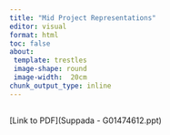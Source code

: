 ```yaml
---
title: "Mid Project Representations"
editor: visual
format: html
toc: false
about:
 template: trestles
 image-shape: round
 image-width:  20cm
chunk_output_type: inline
---
```


## 

\[Link to PDF\](Suppada - G01474612.ppt)
